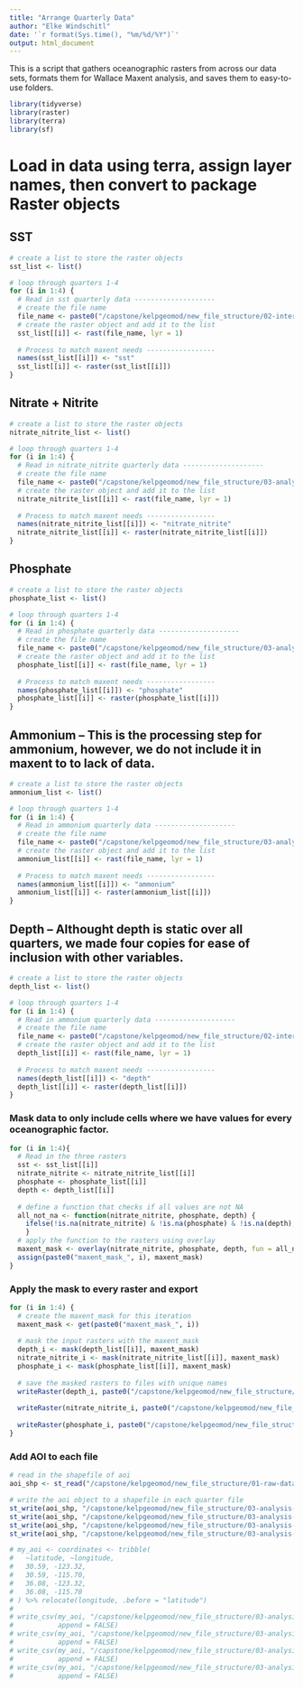 ```yaml
---
title: "Arrange Quarterly Data"
author: "Elke Windschitl"
date: '`r format(Sys.time(), "%m/%d/%Y")`'
output: html_document
---
```


This is a script that gathers oceanographic rasters from across our data sets, formats them for Wallace Maxent analysis, and saves them to easy-to-use folders.

```r
library(tidyverse)
library(raster)
library(terra)
library(sf)
```

# Load in data using terra, assign layer names, then convert to package Raster objects

## SST

```r
# create a list to store the raster objects
sst_list <- list()

# loop through quarters 1-4
for (i in 1:4) {
  # Read in sst quarterly data --------------------
  # create the file name
  file_name <- paste0("/capstone/kelpgeomod/new_file_structure/02-intermediate-data/sst/sst_quarter_", i, ".tif")
  # create the raster object and add it to the list
  sst_list[[i]] <- rast(file_name, lyr = 1)
  
  # Process to match maxent needs -----------------
  names(sst_list[[i]]) <- "sst"
  sst_list[[i]] <- raster(sst_list[[i]])
}
```

## Nitrate + Nitrite

```r
# create a list to store the raster objects
nitrate_nitrite_list <- list()

# loop through quarters 1-4
for (i in 1:4) {
  # Read in nitrate_nitrite quarterly data --------------------
  # create the file name
  file_name <- paste0("/capstone/kelpgeomod/new_file_structure/03-analysis-data/inteprolate_idw/nitrate_nitrite/nitrtate_nitrite_", i, ".tif")
  # create the raster object and add it to the list
  nitrate_nitrite_list[[i]] <- rast(file_name, lyr = 1)
  
  # Process to match maxent needs -----------------
  names(nitrate_nitrite_list[[i]]) <- "nitrate_nitrite"
  nitrate_nitrite_list[[i]] <- raster(nitrate_nitrite_list[[i]])
}
```

## Phosphate

```r
# create a list to store the raster objects
phosphate_list <- list()

# loop through quarters 1-4
for (i in 1:4) {
  # Read in phosphate quarterly data --------------------
  # create the file name
  file_name <- paste0("/capstone/kelpgeomod/new_file_structure/03-analysis-data/inteprolate_idw/phosphate/phosphate_", i, ".tif")
  # create the raster object and add it to the list
  phosphate_list[[i]] <- rast(file_name, lyr = 1)
  
  # Process to match maxent needs -----------------
  names(phosphate_list[[i]]) <- "phosphate"
  phosphate_list[[i]] <- raster(phosphate_list[[i]])
}
```

## Ammonium -- This is the processing step for ammonium, however, we do not include it in maxent to to lack of data.

```r
# create a list to store the raster objects
ammonium_list <- list()

# loop through quarters 1-4
for (i in 1:4) {
  # Read in ammonium quarterly data --------------------
  # create the file name
  file_name <- paste0("/capstone/kelpgeomod/new_file_structure/03-analysis-data/inteprolate_idw/ammonium/ammonium_", i, ".tif")
  # create the raster object and add it to the list
  ammonium_list[[i]] <- rast(file_name, lyr = 1)
  
  # Process to match maxent needs -----------------
  names(ammonium_list[[i]]) <- "ammonium"
  ammonium_list[[i]] <- raster(ammonium_list[[i]])
}
```

## Depth -- Althought depth is static over all quarters, we made four copies for ease of inclusion with other variables.

```r
# create a list to store the raster objects
depth_list <- list()

# loop through quarters 1-4
for (i in 1:4) {
  # Read in ammonium quarterly data --------------------
  # create the file name
  file_name <- paste0("/capstone/kelpgeomod/new_file_structure/02-intermediate-data/depth/depth.tif")
  # create the raster object and add it to the list
  depth_list[[i]] <- rast(file_name, lyr = 1)
  
  # Process to match maxent needs -----------------
  names(depth_list[[i]]) <- "depth"
  depth_list[[i]] <- raster(depth_list[[i]])
}

```

### Mask data to only include cells where we have values for every oceanographic factor.


```r
for (i in 1:4){
  # Read in the three rasters
  sst <- sst_list[[i]]
  nitrate_nitrite <- nitrate_nitrite_list[[i]]
  phosphate <- phosphate_list[[i]]
  depth <- depth_list[[i]]
  
  # define a function that checks if all values are not NA
  all_not_na <- function(nitrate_nitrite, phosphate, depth) {
    ifelse(!is.na(nitrate_nitrite) & !is.na(phosphate) & !is.na(depth), 1, NA)
    }
  # apply the function to the rasters using overlay
  maxent_mask <- overlay(nitrate_nitrite, phosphate, depth, fun = all_not_na)
  assign(paste0("maxent_mask_", i), maxent_mask)
}
```

### Apply the mask to every raster and export

```r
for (i in 1:4) {
  # create the maxent_mask for this iteration
  maxent_mask <- get(paste0("maxent_mask_", i))
  
  # mask the input rasters with the maxent_mask
  depth_i <- mask(depth_list[[i]], maxent_mask)
  nitrate_nitrite_i <- mask(nitrate_nitrite_list[[i]], maxent_mask)
  phosphate_i <- mask(phosphate_list[[i]], maxent_mask)
  
  # save the masked rasters to files with unique names
  writeRaster(depth_i, paste0("/capstone/kelpgeomod/new_file_structure/03-analysis-data/maxent/quarter_", i, "/depth_", i, ".tif"), overwrite = TRUE)
  
  writeRaster(nitrate_nitrite_i, paste0("/capstone/kelpgeomod/new_file_structure/03-analysis-data/maxent/quarter_", i, "/nitrate_nitrite_", i, ".tif"), overwrite = TRUE)
  
  writeRaster(phosphate_i, paste0("/capstone/kelpgeomod/new_file_structure/03-analysis-data/maxent/quarter_", i, "/phosphate_", i, ".tif"), overwrite = TRUE)
} 

```

### Add AOI to each file 

```r
# read in the shapefile of aoi
aoi_shp <- st_read("/capstone/kelpgeomod/new_file_structure/01-raw-data/New_AOI_SBchannel_shp/New_AOI_SBchannel2.shp")

# write the aoi object to a shapefile in each quarter file
st_write(aoi_shp, "/capstone/kelpgeomod/new_file_structure/03-analysis-data/maxent/quarter_1/aoi.shp", append = FALSE)
st_write(aoi_shp, "/capstone/kelpgeomod/new_file_structure/03-analysis-data/maxent/quarter_2/aoi.shp", append = FALSE)
st_write(aoi_shp, "/capstone/kelpgeomod/new_file_structure/03-analysis-data/maxent/quarter_3/aoi.shp", append = FALSE)
st_write(aoi_shp, "/capstone/kelpgeomod/new_file_structure/03-analysis-data/maxent/quarter_4/aoi.shp", append = FALSE)

# my_aoi <- coordinates <- tribble(
#   ~latitude, ~longitude,
#   30.59, -123.32, 
#   30.59, -115.70, 
#   36.08, -123.32, 
#   36.08, -115.70
# ) %>% relocate(longitude, .before = "latitude")
# 
# write_csv(my_aoi, "/capstone/kelpgeomod/new_file_structure/03-analysis-data/maxent/quarter_1/sbc_aoi.csv", 
#           append = FALSE)
# write_csv(my_aoi, "/capstone/kelpgeomod/new_file_structure/03-analysis-data/maxent/quarter_2/sbc_aoi.csv", 
#           append = FALSE)
# write_csv(my_aoi, "/capstone/kelpgeomod/new_file_structure/03-analysis-data/maxent/quarter_3/sbc_aoi.csv", 
#           append = FALSE)
# write_csv(my_aoi, "/capstone/kelpgeomod/new_file_structure/03-analysis-data/maxent/quarter_4/sbc_aoi.csv", 
#           append = FALSE)
```

